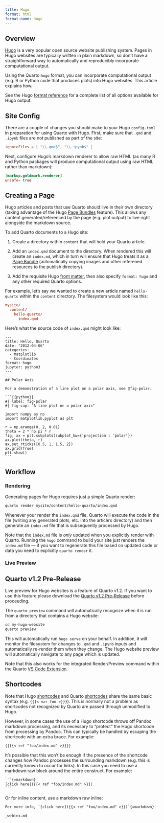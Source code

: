```yaml
---
title: Hugo
format: html
format-name: hugo
---
```


## Overview

[Hugo](https://gohugo.io/) is a very popular open source website publishing system. Pages in Hugo websites are typically written in plain markdown, so don't have a straightforward way to automatically and reproducibly incorporate computational output.

Using the Quarto `hugo` format, you can incorporate computational output (e.g. R or Python code that produces plots) into Hugo websites. This article explains how.

See the Hugo [format reference](../reference/formats/markdown/hugo.qmd) for a complete list of all options available for Hugo output.

## Site Config

There are a couple of changes you should make to your Hugo `config.toml` in preparation for using Quarto with Hugo. First, make sure that `.qmd` and `.ipynb` files are not published as part of the site:

``` toml
ignoreFiles = [ "\\.qmd$", "\\.ipynb$" ]
```

Next, configure Hugo's markdown renderer to allow raw HTML (as many R and Python packages will produce computational output using raw HTML rather than markdown):

``` toml
[markup.goldmark.renderer]
unsafe= true
```

## Creating a Page

Hugo articles and posts that use Quarto should live in their own directory (taking advantage of the Hugo [Page Bundles](https://gohugo.io/content-management/page-bundles/) feature). This allows any content generated/referenced by the page (e.g. plot output) to live right alongside the markdown source.

To add Quarto documents to a Hugo site:

1.  Create a directory within `content` that will hold your Quarto article.

2.  Add an `index.qmd` document to the directory. When rendered this will create an `index.md`, which in turn will ensure that Hugo treats it as a [Page Bundle](https://gohugo.io/content-management/page-bundles/) (automatically copying images and other referened resources to the publish directory).

3.  Add the requisite Hugo [front matter](https://gohugo.io/content-management/front-matter/), then also specify `format: hugo` and any other required Quarto options.

For example, let's say we wanted to create a new article named `hello-quarto` within the `content` directory. The filesystem would look like this:

``` ini
mysite/
  content/
    hello-quarto/
      index.qmd
```

Here's what the source code of `index.qmd` might look like:

    ---
    title: Hello, Quarto
    date: "2012-04-06"
    categories: 
      - Matplotlib
      - Coordinates
    format: hugo
    jupyter: python3
    ---

    ## Polar Axis

    For a demonstration of a line plot on a polar axis, see @fig-polar.

    ```{{python}}
    #| label: fig-polar
    #| fig-cap: "A line plot on a polar axis"

    import numpy as np
    import matplotlib.pyplot as plt

    r = np.arange(0, 2, 0.01)
    theta = 2 * np.pi * r
    fig, ax = plt.subplots(subplot_kw={'projection': 'polar'})
    ax.plot(theta, r)
    ax.set_rticks([0.5, 1, 1.5, 2])
    ax.grid(True)
    plt.show()
    ```

## Workflow

### Rendering

Generating pages for Hugo requires just a simple Quarto render:

```.bash
quarto render mysite/content/hello-quarto/index.qmd
```

Whenever your render the `index.qmd` file, Quarto will execute the code in the file (writing any generated plots, etc. into the article's directory) and then generate an `index.md` file that is subsequently processed by Hugo.

Note that the `index.md` file is *only* updated when you explicitly render with Quarto. Running the `hugo` command to build your site just renders the `index.md` file --- if you want to regenerate this file based on updated code or data you need to explicitly `quarto render` it.

### Live Preview

::: callout-note
## Quarto v1.2 Pre-Release

Live preview for Hugo websites is a feature of Quarto v1.2. If you want to use this feature please download the [Quarto v1.2 Pre-Release](https://quarto.org/docs/download/prerelease.html) before proceeding.
:::

The `quarto preview` command will automatically recognize when it is run from a directory that contains a Hugo website:

```.bash
cd my-hugo-website
quarto preview
```

This will automatically run `hugo serve` on your behalf. In addition, it will monitor the filesystem for changes to `.qmd` and `.ipynb` inputs and automatically re-render them when they change. The Hugo website preview will automatically navigate to any page which is updated.

Note that this also works for the integrated Render/Preview command within the Quarto [VS Code Extension](/docs/tools/vscode.qmd).

## Shortcodes

Note that Hugo [shortcodes](https://gohugo.io/content-management/shortcodes/) and Quarto [shortcodes](../extensions/shortcodes.qmd) share the same basic syntax (e.g. `{{{< var foo >}}}`). This is normally not a problem as shortcodes not recognized by Quarto are passed through unmodified to Hugo.

However, in some cases the use of a Hugo shortcode throws off Pandoc markdown processing, and its necessary to "protect" the Hugo shortcode from processing by Pandoc. This can typically be handled by escaping the shortcode with an extra brace. For example:

``` default
{{{{< ref "foo/index.md" >}}}}
```

It's possible that this won't be enough if the presence of the shortcode changes how Pandoc processes the surrounding markdown (e.g. this is currently known to occur for links). In this case you need to use a markdown raw block around the entire construct. For example:

```` default
```{=markdown}
[click here]({{< ref "foo/index.md" >}})
```
````

Or for inline content, use a markdown raw inline:

``` default
For more info, `[click here]({{< ref "foo/index.md" >}})`{=markdown}
```

``` include
_webtex.md
```
